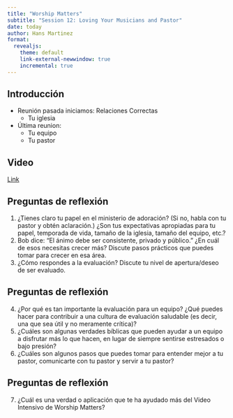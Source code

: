 ```yaml
---
title: "Worship Matters"
subtitle: "Session 12: Loving Your Musicians and Pastor"
date: today
author: Hans Martinez
format:
  revealjs: 
    theme: default
    link-external-newwindow: true
    incremental: true
---
```


## Introducción

- Reunión pasada iniciamos: Relaciones Correctas
  - Tu iglesia  
- Última reunion:
  - Tu equipo
  - Tu pastor

## Video

[Link](https://vimeo.com/224339062)

## Preguntas de reflexión


1. ¿Tienes claro tu papel en el ministerio de adoración? (Si no, habla con tu pastor y obtén aclaración.) ¿Son tus expectativas apropiadas para tu papel, temporada de vida, tamaño de la iglesia, tamaño del equipo, etc.?
2. Bob dice: "El ánimo debe ser consistente, privado y público." ¿En cuál de esos necesitas crecer más? Discute pasos prácticos que puedes tomar para crecer en esa área.
3. ¿Cómo respondes a la evaluación? Discute tu nivel de apertura/deseo de ser evaluado.

## Preguntas de reflexión

4. ¿Por qué es tan importante la evaluación para un equipo? ¿Qué puedes hacer para contribuir a una cultura de evaluación saludable (es decir, una que sea útil y no meramente crítica)?
5. ¿Cuáles son algunas verdades bíblicas que pueden ayudar a un equipo a disfrutar más lo que hacen, en lugar de siempre sentirse estresados o bajo presión?
6. ¿Cuáles son algunos pasos que puedes tomar para entender mejor a tu pastor, comunicarte con tu pastor y servir a tu pastor?

## Preguntas de reflexión

7. ¿Cuál es una verdad o aplicación que te ha ayudado más del Video Intensivo de Worship Matters?